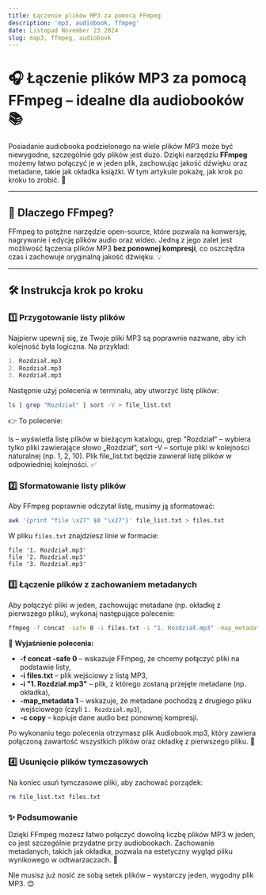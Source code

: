 ```yaml
---
title: Łączenie plików MP3 za pomocą FFmpeg
description: 'mp3, audiobook, ffmpeg'
date: Listopad November 23 2024
slug: map3, ffmpeg, audiobook
---
```


# 🎧 Łączenie plików MP3 za pomocą FFmpeg – idealne dla audiobooków 📚

Posiadanie audiobooka podzielonego na wiele plików MP3 może być niewygodne, szczególnie gdy plików jest dużo. Dzięki narzędziu **FFmpeg** możemy łatwo połączyć je w jeden plik, zachowując jakość dźwięku oraz metadane, takie jak okładka książki. W tym artykule pokażę, jak krok po kroku to zrobić. 🚀

---

## 🔧 Dlaczego FFmpeg?
FFmpeg to potężne narzędzie open-source, które pozwala na konwersję, nagrywanie i edycję plików audio oraz wideo. Jedną z jego zalet jest możliwość łączenia plików MP3 **bez ponownej kompresji**, co oszczędza czas i zachowuje oryginalną jakość dźwięku. 💡

---

## 🛠️ Instrukcja krok po kroku

### 1️⃣ Przygotowanie listy plików
Najpierw upewnij się, że Twoje pliki MP3 są poprawnie nazwane, aby ich kolejność była logiczna. Na przykład:

```markdown
1. Rozdział.mp3  
2. Rozdział.mp3  
3. Rozdział.mp3
```

Następnie użyj polecenia w terminalu, aby utworzyć listę plików:

```bash
ls | grep "Rozdział" | sort -V > file_list.txt
```

👉 To polecenie:

ls – wyświetla listę plików w bieżącym katalogu,
grep "Rozdział" – wybiera tylko pliki zawierające słowo „Rozdział”,
sort -V – sortuje pliki w kolejności naturalnej (np. 1, 2, 10).
Plik file_list.txt będzie zawierał listę plików w odpowiedniej kolejności. ✅

### 2️⃣ Sformatowanie listy plików
Aby FFmpeg poprawnie odczytał listę, musimy ją sformatować:

```bash
awk '{print "file \x27" $0 "\x27"}' file_list.txt > files.txt
```

W pliku `files.txt` znajdziesz linie w formacie:

```arduino
file '1. Rozdział.mp3'
file '2. Rozdział.mp3'
file '3. Rozdział.mp3'
```

### 3️⃣ Łączenie plików z zachowaniem metadanych
Aby połączyć pliki w jeden, zachowując metadane (np. okładkę z pierwszego pliku), wykonaj następujące polecenie:

```bash
ffmpeg -f concat -safe 0 -i files.txt -i "1. Rozdział.mp3" -map_metadata 1 -c copy Audiobook.mp3
```

🎯 **Wyjaśnienie polecenia:**
- **-f concat -safe 0** – wskazuje FFmpeg, że chcemy połączyć pliki na podstawie listy,
- **-i files.txt** – plik wejściowy z listą MP3,
- **-i "1. Rozdział.mp3"** – plik, z którego zostaną przejęte metadane (np. okładka),
- **-map_metadata 1** – wskazuje, że metadane pochodzą z drugiego pliku wejściowego (czyli `1. Rozdział.mp3`),
- **-c copy** – kopiuje dane audio bez ponownej kompresji.

Po wykonaniu tego polecenia otrzymasz plik Audiobook.mp3, który zawiera połączoną zawartość wszystkich plików oraz okładkę z pierwszego pliku. 🎵

### 4️⃣ Usunięcie plików tymczasowych
Na koniec usuń tymczasowe pliki, aby zachować porządek:

```bash
rm file_list.txt files.txt
```

### ✨ Podsumowanie
Dzięki FFmpeg możesz łatwo połączyć dowolną liczbę plików MP3 w jeden, co jest szczególnie przydatne przy audiobookach. Zachowanie metadanych, takich jak okładka, pozwala na estetyczny wygląd pliku wynikowego w odtwarzaczach. 📀

Nie musisz już nosić ze sobą setek plików – wystarczy jeden, wygodny plik MP3. 😊
